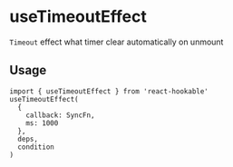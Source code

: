 # useTimeoutEffect

`Timeout` effect what timer clear automatically on unmount

## Usage

```tsx
import { useTimeoutEffect } from 'react-hookable'
useTimeoutEffect(
  {
    callback: SyncFn,
    ms: 1000
  },
  deps,
  condition
)
```
